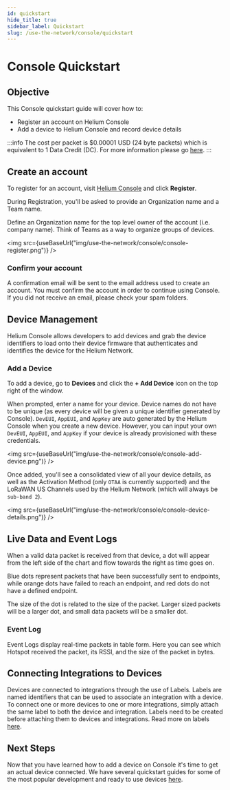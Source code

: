 ```yaml
---
id: quickstart
hide_title: true
sidebar_label: Quickstart
slug: /use-the-network/console/quickstart
---
```



# Console Quickstart

## Objective

This Console quickstart guide will cover how to:

- Register an account on Helium Console
- Add a device to Helium Console and record device details

:::info 
The cost per packet is $0.00001 USD \(24 byte packets\) which is
equivalent to 1 Data Credit \(DC\). For more information please go
[here](https://github.com/helium/devdocs/tree/861823eb00b0643fe6ca03067de7fe9409dce149/longfi/data-credits/README.md).
:::

## Create an account

To register for an account, visit [Helium Console](https://console.helium.com)
and click **Register**.

During Registration, you'll be asked to provide an Organization name and a Team
name.

Define an Organization name for the top level owner of the account \(i.e. company
name\). Think of Teams as a way to organize groups of devices.

<img src={useBaseUrl("img/use-the-network/console/console-register.png")} />

### Confirm your account

A confirmation email will be sent to the email address used to create an
account. You must confirm the account in order to continue using Console. If you
did not receive an email, please check your spam folders.

## Device Management

Helium Console allows developers to add devices and grab the device identifiers
to load onto their device firmware that authenticates and identifies the device
for the Helium Network.

### Add a Device

To add a device, go to **Devices** and click the **+ Add Device** icon on the
top right of the window.

When prompted, enter a name for your device. Device names do not have to be
unique \(as every device will be given a unique identifier generated by
Console\). `DevEUI`, `AppEUI`, and `AppKey` are auto generated by the Helium
Console when you create a new device. However, you can input your own `DevEUI`,
`AppEUI`, and `AppKey` if your device is already provisioned with these
credentials.

<img src={useBaseUrl("img/use-the-network/console/console-add-device.png")} />

Once added, you'll see a consolidated view of all your device details, as well
as the Activation Method \(only `OTAA` is currently supported\) and the LoRaWAN
US Channels used by the Helium Network \(which will always be `sub-band 2`\).

<img
  src={useBaseUrl("img/use-the-network/console/console-device-details.png")}
/>

## Live Data and Event Logs

When a valid data packet is received from that device, a dot will appear from
the left side of the chart and flow towards the right as time goes on.

Blue dots represent packets that have been successfully sent to endpoints, while
orange dots have failed to reach an endpoint, and red dots do not have a defined
endpoint.

The size of the dot is related to the size of the packet. Larger sized packets
will be a larger dot, and small data packets will be a smaller dot.

### Event Log

Event Logs display real-time packets in table form. Here you can see which
Hotspot received the packet, its RSSI, and the size of the packet in bytes.

## Connecting Integrations to Devices

Devices are connected to integrations through the use of Labels. Labels are
named identifiers that can be used to associate an integration with a device.
To connect one or more devices to one or more integrations, simply attach the
same label to both the device and integration. Labels need to be created before
attaching them to devices and integrations. Read more on labels [here](/use-the-network/console/labels).

## Next Steps

Now that you have learned how to add a device on Console it's time to get an
actual device connected. We have several quickstart guides for some of the most
popular development and ready to use devices
[here](/use-the-network/devices).
